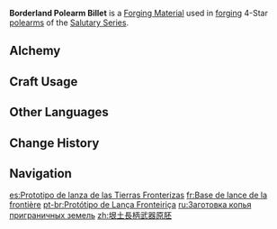 {{Item Infobox
|id           = 101120
|image        = Item Borderland Polearm Billet.png
|type         = Materials
|group        = Borderland Billets
|group2       = Billets
|group3       = Forging Materials
|invCategory  = Materials
|quality      = 4
|description  = Weapon forging material. Can be used to forge 4-star polearms.<br>In terms of the "state" of the many weapons that can be crafted from billets, while their potential has long been contained within the original materials, the exact forms these weapons will ultimately take remain unknown to this day...
|source1      = [[Natlan]] [[Trounce Domain]] Challenge Reward
|source2      = [[Converting]] other billet types
|source3      = [[Borderland Billet Trove]]
|source4      = Reward from Level 23 [[Tona's Flame's Restitution]]
}}
'''Borderland Polearm Billet''' is a [[Forging Material]] used in [[forging]] 4-Star [[polearms]] of the [[Salutary Series]].

==Alchemy==
{{Recipe
|type = Converting
|Northlander Polearm Billet = 1
|Dream Solvent = 2
|sort = Northlander Polearm Billet;Dream Solvent
}}
{{Recipe
|type = Converting
|Midlander Polearm Billet = 1
|Dream Solvent = 2
|sort = Midlander Polearm Billet;Dream Solvent
}}

==Craft Usage==
{{Craft Usage}}

==Other Languages==
{{Other Languages
|en       = Borderland Polearm Billet
|zhs      = 垠土长柄武器原胚
|zhs_rm   = 
|zht      = 垠土長柄武器原胚
|zht_rm   = 
|zh_tl    = 
|ja       = 境土長柄武器の原型
|ja_rm    = Kyoudo Nagae Buki no Genkei
|ja_tl    = 
|ko       = 가장자리 땅의 장병기 원형
|ko_tl    = 
|es       = Prototipo de lanza de las Tierras Fronterizas
|es_tl    = Borderlands Spear Prototype
|fr       = Base de lance de la frontière
|fr_tl    = Spear Base from the Border
|ru       = Заготовка копья приграничных земель
|ru_tl    = 
|th       = Borderland Polearm Billet
|vi       = Phôi Vũ Khí Cán Dài Biên Giới
|vi_tl    = 
|de       = Unbearbeitete Stangenwaffe des Grenzlands
|de_tl    = Unprocessed Polearm of the Borderland
|id       = Borderland Polearm Billet
|pt       = Protótipo de Lança Fronteiriça
|pt_tl    = 
|tr       = Uç Diyar Mızrak Prototipi
|tr_tl    = 
|it       = Billetta della Lancia delle terre di confine
|it_tl    = 
}}

==Change History==
{{Change History|5.0}}

==Navigation==
{{Material Navbox|type=Crafting Materials}}

[[es:Prototipo de lanza de las Tierras Fronterizas]]
[[fr:Base de lance de la frontière]]
[[pt-br:Protótipo de Lança Fronteiriça]]
[[ru:Заготовка копья приграничных земель]]
[[zh:垠土長柄武器原胚]]